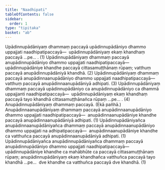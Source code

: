 ```yaml
---
title: "Naadhipati"
tableOfContents: false
sidebar:
  order: 1
type: "tipitaka"
basket: "ab"
---
```



<DynamicBreadcrumb />

<Division number="38">

<Paragraph number="2559">
Upādinnupādāniyaṃ dhammaṃ paccayā upādinnupādāniyo dhammo uppajjati naadhipatipaccayā—  upādinnupādāniyaṃ ekaṃ khandhaṃ paccayā …pe… . (1)
</Paragraph>

<Paragraph number="2560">
Upādinnupādāniyaṃ dhammaṃ paccayā anupādinnupādāniyo dhammo uppajjati naadhipatipaccayā—  upādinnupādāniye khandhe paccayā cittasamuṭṭhānaṃ rūpaṃ; vatthuṃ paccayā anupādinnupādāniyā khandhā. (2)
</Paragraph>

<Paragraph number="2561">
Upādinnupādāniyaṃ dhammaṃ paccayā anupādinnaanupādāniyo dhammo uppajjati naadhipatipaccayā—  vatthuṃ paccayā anupādinnaanupādāniyā adhipati. (3)
</Paragraph>

<Paragraph number="2562">
Upādinnupādāniyaṃ dhammaṃ paccayā upādinnupādāniyo ca anupādinnupādāniyo ca dhammā uppajjanti naadhipatipaccayā—  upādinnupādāniyaṃ ekaṃ khandhaṃ paccayā tayo khandhā cittasamuṭṭhānañca rūpaṃ …pe… . (4)
</Paragraph>

<Paragraph number="2563">
Anupādinnupādāniyaṃ dhammaṃ paccayā. (Ekā pañhā.)
</Paragraph>

<Paragraph number="2564">
Anupādinnaanupādāniyaṃ dhammaṃ paccayā anupādinnaanupādāniyo dhammo uppajjati naadhipatipaccayā—  anupādinnaanupādāniye khandhe paccayā anupādinnaanupādāniyā adhipati. (1)
</Paragraph>

<Paragraph number="2565">
Upādinnupādāniyañca anupādinnaanupādāniyañca dhammaṃ paccayā anupādinnaanupādāniyo dhammo uppajjati na adhipatipaccayā—  anupādinnaanupādāniye khandhe ca vatthuñca paccayā anupādinnaanupādāniyā adhipati. (1)
</Paragraph>

<Paragraph number="2566">
Upādinnupādāniyañca anupādinnupādāniyañca dhammaṃ paccayā anupādinnupādāniyo dhammo uppajjati naadhipatipaccayā—  upādinnupādāniye khandhe ca mahābhūte ca paccayā cittasamuṭṭhānaṃ rūpaṃ; anupādinnupādāniyaṃ ekaṃ khandhañca vatthuñca paccayā tayo khandhā …pe…  dve khandhe ca vatthuñca paccayā dve khandhā. (1)
</Paragraph>
</Division>